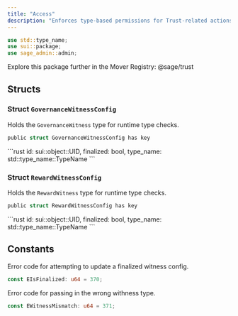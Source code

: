```yaml
---
title: "Access"
description: "Enforces type-based permissions for Trust-related actions."
---
```


```rust
use std::type_name;
use sui::package;
use sage_admin::admin;
```

<Tip>
  Explore this package further in the Mover Registry: @sage/trust
</Tip>

## Structs

### Struct `GovernanceWitnessConfig`

Holds the `GovernanceWitness` type for runtime type checks.

```rust
public struct GovernanceWitnessConfig has key
```

<Expandable title="Fields">
  ```rust
    id: sui::object::UID,
    finalized: bool,
    type_name: std::type_name::TypeName
  ```
</Expandable>

### Struct `RewardWitnessConfig`

Holds the `RewardWitness` type for runtime type checks.

```rust
public struct RewardWitnessConfig has key
```

<Expandable title="Fields">
  ```rust
    id: sui::object::UID,
    finalized: bool,
    type_name: std::type_name::TypeName
  ```
</Expandable>

## Constants

Error code for attempting to update a finalized witness config.

```rust
const EIsFinalized: u64 = 370;
```

Error code for passing in the wrong withness type.

```rust
const EWitnessMismatch: u64 = 371;
```